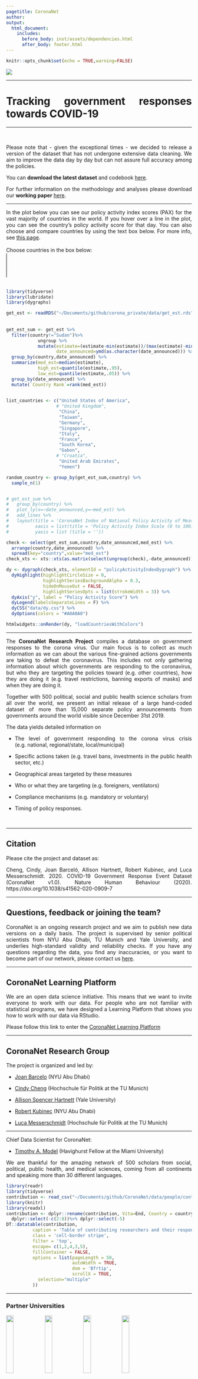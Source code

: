 ```yaml
---
pagetitle: CoronaNet
author: 
output: 
  html_document:
    includes:
      before_body: inst/assets/dependencies.html
      after_body: footer.html
---
```


```r
knitr::opts_chunk$set(echo = TRUE,warning=FALSE)

```

<!-- ```{js logo-js, echo=FALSE} -->

<!-- $(document).ready(function() { -->
<!--   $('#header').parent().prepend('<div id=\"logo\"><img src=\"img/logo_height.png"\" style=\"position:absolute; top:0; right:0; padding:20px; height:280px\"></div>'); -->
<!--   $('#header').css('margin-right', '270px') -->
<!-- }); -->
<!-- ``` -->


\renewcommand{\topfraction}{.85}
\renewcommand{\bottomfraction}{.7}
\renewcommand{\textfraction}{.15}
\renewcommand{\floatpagefraction}{.66}


![](img/logo_wide.png)
<style>
body {
text-align: justify}
</style>

***
# Tracking government responses towards COVID-19 {-}
***

<br>

Please note that - given the exceptional times - we decided to release a version of the dataset that has not undergone extensive data cleaning. We aim to improve the data day by day but can not assure full accuracy among the policies. 

You can **download the latest dataset** and codebook [here](https://coronanet-project.org/download).

For further information on the methodology and analyses please download our **working paper** [here](https://coronanet-project.org/working_papers).

***

In the plot below you can see our policy activity index scores (PAX) for the vast majority of countries in the world. If you hover over a line in the plot, you can see the country’s policy activity score for that day. You can also choose and compare countries by using the text box below. For more info, see [this page](https://coronanet-project.org/visuals.html).
<br>
<br>
<label for="country-search">Choose countries in the box below:</label><br>
<select class="country-search" id="countrySearch" name="country-search" multiple="multiple">
</select>
<br>
<br>
```r
library(tidyverse)
library(lubridate)
library(dygraphs)

get_est <- readRDS("~/Documents/github/corona_private/data/get_est.rds")
 
 
get_est_sum <- get_est %>%
  filter(country!="Sudan")%>%
            ungroup %>%
            mutate(estimate=(estimate-min(estimate))/(max(estimate)-min(estimate))*100,
                   date_announced=ymd(as.character(date_announced))) %>%
  group_by(country,date_announced) %>%
  summarize(med_est=median(estimate),
            high_est=quantile(estimate,.95),
            low_est=quantile(estimate,.05)) %>%
  group_by(date_announced) %>%
  mutate(`Country Rank`=rank(med_est))
 

list_countries <- c("United States of America",
                   # "United Kingdom",
                    "China",
                    "Taiwan",
                    "Germany",
                    "Singapore",
                    "Italy",
                    "France",
                    "South Korea",
                    "Gabon",
                   # "Croatia",
                    "United Arab Emirates",
                    "Yemen")

random_country <- group_by(get_est_sum,country) %>% 
  sample_n(1)


# get_est_sum %>%
#   group_by(country) %>% 
#   plot_ly(x=~date_announced,y=~med_est) %>% 
#   add_lines %>% 
#   layout(title = 'CoronaNet Index of National Policy Activity of Measures Opposing COVID-19 Pandemic',
#          xaxis = list(title = 'Policy Activity Index Scale (0 to 100)'),
#          yaxis = list (title = ''))

check <- select(get_est_sum,country,date_announced,med_est) %>% 
  arrange(country,date_announced) %>% 
  spread(key="country",value="med_est") 
check_xts <- xts::xts(as.matrix(select(ungroup(check),-date_announced)),check$date_announced)

dy <- dygraph(check_xts, elementId = "policyActivityIndexDygraph") %>% 
  dyHighlight(highlightCircleSize = 0, 
              highlightSeriesBackgroundAlpha = 0.3,
              hideOnMouseOut = FALSE,
              highlightSeriesOpts = list(strokeWidth = 3)) %>% 
  dyAxis("y", label = "Policy Activity Score") %>% 
  dyLegend(labelsSeparateLines = F) %>% 
  dyCSS("data/dy.css") %>%
  dyOptions(colors = "#A0A0A0")

htmlwidgets::onRender(dy, "loadCountriesWithColors")
```

*** 

The **CoronaNet Research Project** compiles a database on government responses to the corona virus. Our main focus is to collect as much information as we can about the various fine-grained actions governments are taking to defeat the coronavirus. This includes not only gathering information about which governments are responding to the coronavirus, but who they are targeting the policies toward (e.g. other countries), how they are doing it (e.g. travel restrictions, banning exports of masks) and when they are doing it.

Together with 500 political, social and public health science scholars from all over the world, we present an initial release of a large hand-coded dataset of more than 15,000 separate policy announcements from governments around the world visible since December 31st 2019.

The data yields detailed information on 

* The level of government responding to the corona virus crisis (e.g. national, regional/state, local/municipal) 

* Specific actions taken (e.g. travel bans, investments in the public health sector, etc.)

* Geographical areas targeted by these measures 

* Who or what they are targeting (e.g. foreigners, ventilators)

* Compliance mechanisms (e.g. mandatory or voluntary) 

* Timing of policy responses.

<br>


***

##  Citation {-}

Please cite the project and dataset as:

Cheng, Cindy, Joan Barceló, Allison Hartnett, Robert Kubinec, and Luca Messerschmidt. 2020. COVID-19 Government Response Event Dataset (CoronaNet v1.0). Nature Human Behaviour (2020). https://doi.org/10.1038/s41562-020-0909-7 

***
##  Questions, feedback or joining the team? {-}

CoronaNet is an ongoing research project and we aim to publish new data versions on a daily basis. The project is supervised by senior political scientists from NYU Abu Dhabi, TU Munich and Yale University, and underlies high-standard validity and reliability checks.
If you have any questions regarding the data, you find any inaccuracies, or you want to become part of our network, please contact us [here](https://forms.gle/2Zc5Rrdq9J43b7NR9).

***

##  CoronaNet Learning Platform {-}

We are an open data science initiative. This means that we want to invite everyone to work with our data. For people who are not familiar with statistical programs, we have designed a Learning Platform that shows you how to work with our data via RStudio. 

Please follow this link to enter the [CoronaNet Learning Platform](https://lumesserschmidt.github.io/stats_CoronaNet/index.html)


***
## CoronaNet Research Group {-}


The project is organized and led by:

+ [Joan Barcelo](https://sites.google.com/view/joanbarcelo/home?authuser=1) (NYU Abu Dhabi)

+ [Cindy Cheng](http://cindyyawencheng.com/) (Hochschule für Politik at the TU Munich)

+ [Allison Spencer Hartnett](http://www.allisonhartnett.io/) (Yale University)

+ [Robert Kubinec](http://www.robertkubinec.com/#about) (NYU Abu Dhabi)

+ [Luca Messerschmidt ](https://lumesserschmidt.github.io/aboutme/) (Hochschule für Politik at the TU Munich)



***
Chief Data Scientist for CoronaNet:

+ [Timothy A. Model](https://www.timothymodel.com/) (Havighurst Fellow at the Miami University)

We are thankful for the amazing network of 500 scholars from social, political, public health, and medical sciences, coming from all continents and speaking more than 30 different languages.


```r
library(readr)
library(tidyverse)
contribution <- read_csv("~/Documents/github/CoronaNet/data/people/contribution.csv")
library(knitr)
library(readxl)
contribution <- dplyr::rename(contribution, Vita=End, Country = country) %>%
  dplyr::select(-c(2:8))%>% dplyr::select(-5)
DT::datatable(contribution,
          caption = 'Table of contributing researchers and their responsible countries',
          class = 'cell-border stripe', 
          filter = 'top',
          escape= c(1,2,4,3,5),
          fillContainer = FALSE, 
          options = list(pageLength = 50, 
                         autoWidth = TRUE,
                         dom = 'Bfrtip',
                         scrollX = TRUE, 
            selection="multiple"
          ))
```


***
### Partner Universities {-}

<img width="20%" src="img/TUM.jpg"/>
<img width="20%" src="img/SOM.png"/>
<img width="20%" src="img/TUM.png"/>
<img width="20%" src="img/NYU.png"/>



***
### Partner Institutions {-}

Jataware

<div style="width:150px; height:112px">
[![Starsift](img/jataware.png)](https://www.jataware.com/)
</div>

Leibniz Research Alliance „Crises in a globalised World”

<div style="width:150px; height:112px">
[![Starsift](img/LFV.png)](https://www.leibniz-krisen.de/en.html)
</div>

Overton

<div style="width:150px; height:112px">
[![Starsift](img/Overton_logo.png)](https://www.overton.io)
</div>

<br>

<br>

<br>

![](img/header_wide.png)

